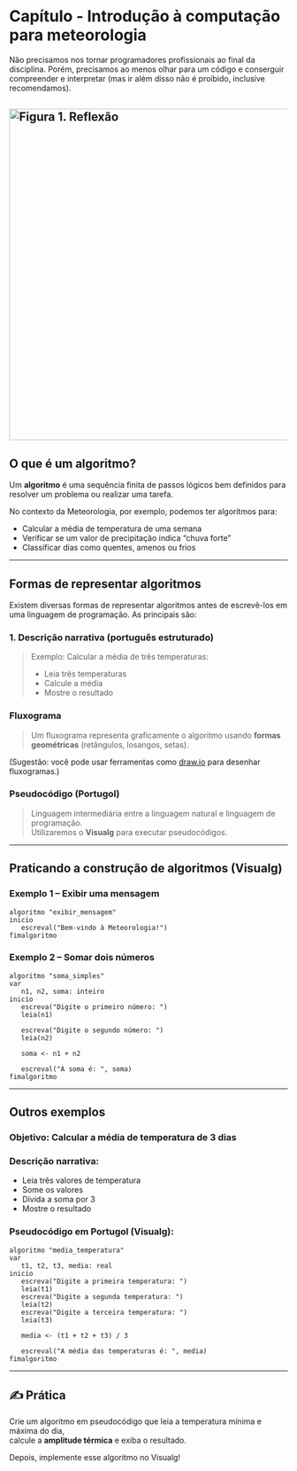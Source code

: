 # Capítulo - Introdução à computação para meteorologia

Não precisamos nos tornar programadores profissionais ao final da disciplina. Porém, precisamos ao menos olhar para um código e conserguir compreender e interpretar (mas ir além disso não é proíbido, inclusive recomendamos).

![Figura 1. Reflexão](/imagens/fig1.jpg){fig-align="center" width="598"}
---

## O que é um algoritmo?

Um **algoritmo** é uma sequência finita de passos lógicos bem definidos para resolver um problema ou realizar uma tarefa.

No contexto da Meteorologia, por exemplo, podemos ter algoritmos para:

- Calcular a média de temperatura de uma semana
- Verificar se um valor de precipitação indica "chuva forte"
- Classificar dias como quentes, amenos ou frios

---

## Formas de representar algoritmos

Existem diversas formas de representar algoritmos antes de escrevê-los em uma linguagem de programação. As principais são:

### 1. Descrição narrativa (português estruturado)

> Exemplo: Calcular a média de três temperaturas:
>
> - Leia três temperaturas
> - Calcule a média
> - Mostre o resultado

### Fluxograma

> Um fluxograma representa graficamente o algoritmo usando **formas geométricas** (retângulos, losangos, setas).

(Sugestão: você pode usar ferramentas como [draw.io](https://draw.io) para desenhar fluxogramas.)

### Pseudocódigo (Portugol)

> Linguagem intermediária entre a linguagem natural e linguagem de programação.  
> Utilizaremos o **Visualg** para executar pseudocódigos.

---

## Praticando a construção de algoritmos (Visualg)

### Exemplo 1 – Exibir uma mensagem

```portugol
algoritmo "exibir_mensagem"
inicio
   escreval("Bem-vindo à Meteorologia!")
fimalgoritmo
```

### Exemplo 2 – Somar dois números

```portugol
algoritmo "soma_simples"
var
   n1, n2, soma: inteiro
inicio
   escreva("Digite o primeiro número: ")
   leia(n1)

   escreva("Digite o segundo número: ")
   leia(n2)

   soma <- n1 + n2

   escreval("A soma é: ", soma)
fimalgoritmo
```
---

## Outros exemplos

### Objetivo: Calcular a média de temperatura de 3 dias

### Descrição narrativa:
- Leia três valores de temperatura
- Some os valores
- Divida a soma por 3
- Mostre o resultado

### Pseudocódigo em Portugol (Visualg):

```portugol
algoritmo "media_temperatura"
var
   t1, t2, t3, media: real
inicio
   escreva("Digite a primeira temperatura: ")
   leia(t1)
   escreva("Digite a segunda temperatura: ")
   leia(t2)
   escreva("Digite a terceira temperatura: ")
   leia(t3)

   media <- (t1 + t2 + t3) / 3

   escreval("A média das temperaturas é: ", media)
fimalgoritmo
```

---

## ✍️ Prática

::: {.callout-tip icon="pencil" title="Agora faça você mesmo!"}
Crie um algoritmo em pseudocódigo que leia a temperatura mínima e máxima do dia,  
calcule a **amplitude térmica** e exiba o resultado.

Depois, implemente esse algoritmo no Visualg!
:::
